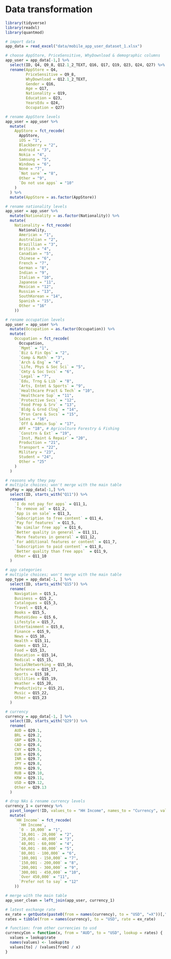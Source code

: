 # Data transformation

```r
library(tidyverse)
library(readxl)
library(quantmod)
```

```r
# import data
app_data = read_excel("data/mobile_app_user_dataset_1.xlsx")
```

```r
# choose AppStore, PriceSensitive, WhyDownload & demographic columns
app_user = app_data[-1,] %>%
  select(ID, Q4, Q9_8, Q12.1_2_TEXT, Q16, Q17, Q19, Q23, Q24, Q27) %>%
  rename(AppStore = Q4,
         PriceSensitive = Q9_8,
         WhyDownload = Q12.1_2_TEXT,
         Gender = Q16,
         Age = Q17,
         Nationality = Q19,
         Education = Q23,
         YearsEdu = Q24,
         Occupation = Q27)
```

```r
# rename AppStore levels
app_user = app_user %>%
  mutate(
    AppStore = fct_recode(
      AppStore,
      iOS = "1",
      Blackberry = "2",
      Android = "3",
      Nokia = "4",
      Samsung = "5",
      Windows = "6",
      None = "7",
      `Not sure` = "8",
      Other = "9",
      `Do not use apps` = "10"
    )
  ) %>%
  mutate(AppStore = as.factor(AppStore))
```

```r
# rename nationality levels
app_user = app_user %>%
  mutate(Nationality = as.factor(Nationality)) %>%
  mutate(
    Nationality = fct_recode(
      Nationality,
      American = "1",
      Australian = "2",
      Brazillian = "3",
      British = "4",
      Canadian = "5",
      Chinese = "6",
      French = "7",
      German = "8",
      Indian = "9",
      Italian = "10",
      Japanese = "11",
      Mexican = "12",
      Russian = "13",
      SouthKorean = "14",
      Spanish = "15",
      Other = "16"
    ))
```

```r
# rename occupation levels
app_user = app_user %>%
  mutate(Occupation = as.factor(Occupation)) %>%
  mutate(
    Occupation = fct_recode(
      Occupation,
      `Mgmt` = "1",
      `Biz & Fin Ops` = "2",
      `Comp & Math` = "3",
      `Arch & Eng` = "4",
      `Life, Phys & Soc Sci` = "5",
      `Cmty & Soc Svcs` = "6",
      `Legal` = "7",
      `Edu, Trng & Lib` = "8",
      `Arts, Entmt & Sports` = "9",
      `Healthcare Pract & Tech` = "10",
      `Healthcare Sup` = "11",
      `Protective Svcs` = "12",
      `Food Prep & Srv` = "13",
      `Bldg & Grnd Clng` = "14",
      `Prsn Care & Svcs` = "15",
      Sales = "16",
      `Off & Admin Sup` = "17",
      AFF = "18", # Agriculture Forestry & Fishing
      `Constrn & Ext` = "19",
      `Inst, Maint & Repair` = "20",
      Production = "21",
      Transport = "22",
      Military = "23",
      Student = "24",
      Other = "25"
    )
  )
```


```r
# reasons why they pay
# multiple choices; won't merge with the main table
WhyPay = app_data[-1,] %>%
  select(ID, starts_with("Q11")) %>%
  rename(
    `I do not pay for apps` = Q11_1,
    `To remove ad` = Q11_2,
    `App is on sale` = Q11_3,
    `Subscription to free content` = Q11_4,
    `Pay for features` = Q11_5,
    `No similar free app` = Q11_6,
    `Better quality in general` = Q11_11,
    `More features in general` = Q11_12,
   ` For additional features or content` = Q11_7,
    `Subscription to paid content` = Q11_8,
    `Better quality than free apps`  = Q11_9,
    Other = Q11_10
  )
```

```r
# app categories 
# multiple choices; won't merge with the main table
app_type = app_data[-1, ] %>%
  select(ID, starts_with("Q15")) %>%
  rename(
    Navigation = Q15_1,
    Business = Q15_2,
    Catalogues = Q15_3,
    Travel = Q15_4,
    Books = Q15_5,
    PhotoVideo = Q15_6,
    Lifestyle = Q15_7,
    Entertainment = Q15_8,
    Finance = Q15_9,
    News = Q15_10,
    Health = Q15_11,
    Games = Q15_12,
    Food = Q15_13,
    Education = Q15_14,
    Medical = Q15_15,
    SocialNetworking = Q15_16,
    Reference = Q15_17,
    Sports = Q15_18,
    Utilities = Q15_19,
    Weather = Q15_20,
    Productivity = Q15_21,
    Music = Q15_22,
    Other = Q15_23
  )
```


```r
# currency
currency = app_data[-1, ] %>%
  select(ID, starts_with("Q29")) %>%
  rename(
    AUD = Q29.1,
    BRL = Q29.2,
    GBP = Q29.3,
    CAD = Q29.4,
    CNY = Q29.5,
    EUR = Q29.6,
    INR = Q29.7,
    JPY = Q29.8,
    MXN = Q29.9,
    RUB = Q29.10,
    KRW = Q29.11,
    USD = Q29.12,
    Other = Q29.13
  )
```

```r
# drop NAs & rename currency levels
currency_1 = currency %>%
  pivot_longer(!ID, values_to = "HH Income", names_to = "Currency", values_drop_na = TRUE) %>%
  mutate(
    `HH Income` = fct_recode(
      `HH Income`,
      `0 - 10,000` = "1",
      `10,001 - 20,000` = "2",
      `20,001 - 40,000` = "3",
      `40,001 - 60,000` = "4",
      `60,001 - 80,000` = "5",
      `80,001 - 100,000` = "6",
      `100,001 - 150,000` = "7",
      `150,001 - 200,000` = "8",
      `200,001 - 300,000` = "9",
      `300,001 - 450,000` = "10",
      `Over 450,000` = "11",
      `Prefer not to say` = "12"
    ))
```

```r
# merge with the main table
app_user_clean = left_join(app_user, currency_1)
```

```r
# latest exchange rate
ex_rate = getQuote(paste0(from = names(currency), to = "USD", "=X"))[,"Last"]
rates = tibble(from = names(currency), to = "USD", rate = ex_rate)

# function: from other currencies to usd
currencyCon = function(x, from = "AUD", to = "USD", lookup = rates) {
  values = lookup$rate
  names(values) <- lookup$to
  values[to] / (values[from] / x)
}
```

